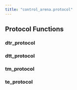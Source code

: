 ```yaml
---
title: "control_arena.protocol"
---
```


## Protocol Functions

### dtr_protocol

### dtt_protocol

### tm_protocol

### te_protocol
